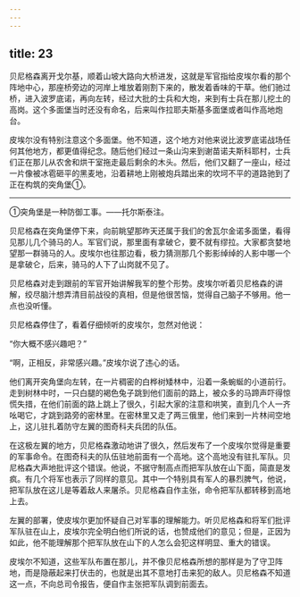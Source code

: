 ```yaml
---
---
---
```

title: 23
---





贝尼格森离开戈尔基，顺着山坡大路向大桥进发，这就是军官指给皮埃尔看的那个阵地中心，那座桥旁边的河岸上堆放着刚割下来的，散发着香味的干草。他们驰过桥，进入波罗底诺，再向左转，经过大批的士兵和大炮，来到有士兵在那儿挖土的高岗。这个多面堡当时还没有命名，后来叫作拉耶夫斯基多面堡或者叫作高地炮台。

皮埃尔没有特别注意这个多面堡。他不知道，这个地方对他来说比波罗底诺战场任何其他地方，都更值得纪念。随后他们经过一条山沟来到谢苗诺夫斯科耶村，士兵们正在那儿从农舍和烘干室拖走最后剩余的木头。然后，他们又翻了一座山，经过一片像被冰雹砸平的黑麦地，沿着耕地上刚被炮兵踏出来的坎坷不平的道路驰到了正在构筑的突角堡①。

--------

①突角堡是一种防御工事。——托尔斯泰注。

贝尼格森在突角堡停下来，向前眺望那昨天还属于我们的舍瓦尔金诺多面堡，看得见那儿几个骑马的人。军官们说，那里面有拿破仑，要不就有缪拉。大家都贪婪地望那一群骑马的人。皮埃尔也往那边看，极力猜测那几个影影绰绰的人影中哪一个是拿破仑，后来，骑马的人下了山岗就不见了。

贝尼格森对走到跟前的军官开始讲解我军的整个形势。皮埃尔听着贝尼格森的讲解，绞尽脑汁想弄清目前战役的真相，但是他很苦恼，觉得自己脑子不够用。他一点也没听懂。

贝尼格森停住了，看着仔细倾听的皮埃尔，忽然对他说：

“你大概不感兴趣吧？”

“啊，正相反，非常感兴趣。”皮埃尔说了违心的话。

他们离开突角堡向左转，在一片稠密的白桦树矮林中，沿着一条蜿蜒的小道前行。走到树林中时，一只白腿的褐色兔子跳到他们面前的路上，被众多的马蹄声吓得惊慌失措，在他们前面的路上跳上了很久，引起大家的注意和哄笑，直到几个人一齐吆喝它，才跳到路旁的密林里。在密林里又走了两三俄里，他们来到一片林间空地上，这儿驻扎着防守左翼的图奇科夫兵团的队伍。

在这极左翼的地方，贝尼格森激动地讲了很久，然后发布了一个皮埃尔觉得是重要的军事命令。在图奇科夫的队伍驻地前面有一个高地。这个高地没有驻扎军队。贝尼格森大声地批评这个错误。他说，不据守制高点而把军队放在山下面，简直是发疯。有几个将军也表示了同样的意见。其中一个特别具有军人的暴烈脾气，他说，把军队放在这儿是等着敌人来屠杀。贝尼格森自作主张，命令把军队都转移到高地上去。

左翼的部署，使皮埃尔更加怀疑自己对军事的理解能力。听贝尼格森和将军们批评军队驻在山上，皮埃尔完全明白他们所说的话，也赞成他们的意见；但是，正因为如此，他不能理解那个把军队放在山下的人怎么会犯这样明显、重大的错误。

皮埃尔不知道，这些军队布置在那儿，并不像贝尼格森所想的那样是为了守卫阵地，而是隐蔽起来打伏击的，也就是出其不意地打击来犯的敌人。贝尼格森不知道这一点，不向总司令报告，便自作主张把军队调到前面去。